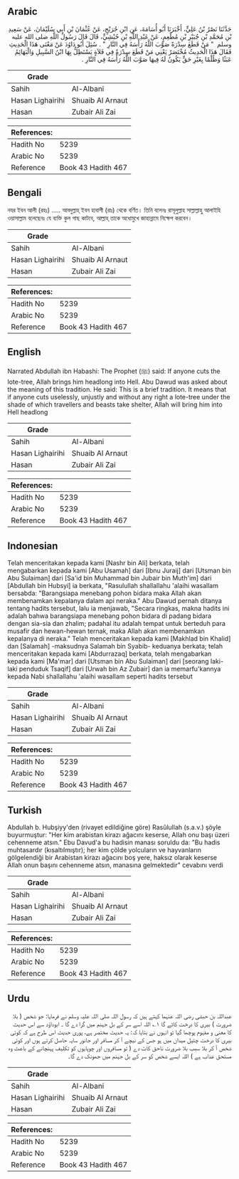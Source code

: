 ## Arabic


<div dir="rtl" lang="ar" style={{fontSize:'larger',backgroundColor:'#f8f9fa',padding:20}}>
حَدَّثَنَا نَصْرُ بْنُ عَلِيٍّ، أَخْبَرَنَا أَبُو أُسَامَةَ، عَنِ ابْنِ جُرَيْجٍ، عَنْ عُثْمَانَ بْنِ أَبِي سُلَيْمَانَ، عَنْ سَعِيدِ بْنِ مُحَمَّدِ بْنِ جُبَيْرِ بْنِ مُطْعِمٍ، عَنْ عَبْدِ اللَّهِ بْنِ حُبْشِيٍّ، قَالَ قَالَ رَسُولُ اللَّهِ صلى الله عليه وسلم ‏ "‏ مَنْ قَطَعَ سِدْرَةً صَوَّبَ اللَّهُ رَأْسَهُ فِي النَّارِ ‏"‏ ‏.‏ سُئِلَ أَبُو دَاوُدَ عَنْ مَعْنَى هَذَا الْحَدِيثِ فَقَالَ هَذَا الْحَدِيثُ مُخْتَصَرٌ يَعْنِي مَنْ قَطَعَ سِدْرَةً فِي فَلاَةٍ يَسْتَظِلُّ بِهَا ابْنُ السَّبِيلِ وَالْبَهَائِمُ عَبَثًا وَظُلْمًا بِغَيْرِ حَقٍّ يَكُونُ لَهُ فِيهَا صَوَّبَ اللَّهُ رَأْسَهُ فِي النَّارِ ‏.‏
</div>
<div style={{backgroundColor:'#f8f9fa',padding:20, marginBottom: 10}}><table> <thead> <tr> <th>Grade</th> <th></th> </tr> </thead> <tbody> <tr><td>Sahih</td><td>Al-Albani</td></tr><tr><td>Hasan Lighairihi</td><td>Shuaib Al Arnaut</td></tr><tr><td>Hasan</td><td>Zubair Ali Zai</td></tr></tbody></table><table> <thead> <tr> <th>References:</th> <th></th> </tr> </thead> <tbody><tr><td>Hadith No</td><td>5239</td></tr><tr><td>Arabic No</td><td>5239</td></tr><tr><td>Reference</td><td>Book 43 Hadith 467</td></tr></tbody></table></div>

## Bengali


<div dir="ltr" lang="bn" style={{fontSize:'larger',backgroundColor:'#f8f9fa',padding:20}}>
নযর ইবন আলী (রহঃ) ..... আবদুল্লাহ্‌ ইবন হাবাশী (রাঃ) থেকে বর্ণিত। তিনি বলেনঃ রাসূলুল্লাহ সাল্লাল্লাহু আলাইহি ওয়াসাল্লাম বলেছেনঃ যে ব্যক্তি কুল গাছ কাটবে, আল্লাহ্‌ তাকে অধোমুখে জাহান্নামে নিক্ষেপ করবেন।
</div>
<div style={{backgroundColor:'#f8f9fa',padding:20, marginBottom: 10}}><table> <thead> <tr> <th>Grade</th> <th></th> </tr> </thead> <tbody> <tr><td>Sahih</td><td>Al-Albani</td></tr><tr><td>Hasan Lighairihi</td><td>Shuaib Al Arnaut</td></tr><tr><td>Hasan</td><td>Zubair Ali Zai</td></tr></tbody></table><table> <thead> <tr> <th>References:</th> <th></th> </tr> </thead> <tbody><tr><td>Hadith No</td><td>5239</td></tr><tr><td>Arabic No</td><td>5239</td></tr><tr><td>Reference</td><td>Book 43 Hadith 467</td></tr></tbody></table></div>

## English


<div dir="ltr" lang="en" style={{fontSize:'larger',backgroundColor:'#f8f9fa',padding:20}}>
Narrated Abdullah ibn Habashi: The Prophet (ﷺ) said: If anyone cuts the lote-tree, Allah brings him headlong into Hell. Abu Dawud was asked about the meaning of this tradition. He said: This is a brief tradition. It means that if anyone cuts uselessly, unjustly and without any right a lote-tree under the shade of which travellers and beasts take shelter, Allah will bring him into Hell headlong
</div>
<div style={{backgroundColor:'#f8f9fa',padding:20, marginBottom: 10}}><table> <thead> <tr> <th>Grade</th> <th></th> </tr> </thead> <tbody> <tr><td>Sahih</td><td>Al-Albani</td></tr><tr><td>Hasan Lighairihi</td><td>Shuaib Al Arnaut</td></tr><tr><td>Hasan</td><td>Zubair Ali Zai</td></tr></tbody></table><table> <thead> <tr> <th>References:</th> <th></th> </tr> </thead> <tbody><tr><td>Hadith No</td><td>5239</td></tr><tr><td>Arabic No</td><td>5239</td></tr><tr><td>Reference</td><td>Book 43 Hadith 467</td></tr></tbody></table></div>

## Indonesian


<div dir="ltr" lang="id" style={{fontSize:'larger',backgroundColor:'#f8f9fa',padding:20}}>
Telah menceritakan kepada kami [Nashr bin Ali] berkata, telah mengabarkan kepada kami [Abu Usamah] dari [Ibnu Juraij] dari [Utsman bin Abu Sulaiman] dari [Sa'id bin Muhammad bin Jubair bin Muth'im] dari [Abdullah bin Hubsyi] ia berkata, "Rasulullah shallallahu 'alaihi wasallam bersabda: "Barangsiapa menebang pohon bidara maka Allah akan membenamkan kepalanya dalam api neraka." Abu Dawud pernah ditanya tentang hadits tersebut, lalu ia menjawab, "Secara ringkas, makna hadits ini adalah bahwa barangsiapa menebang pohon bidara di padang bidara dengan sia-sia dan zhalim; padahal itu adalah tempat untuk berteduh para musafir dan hewan-hewan ternak, maka Allah akan membenamkan kepalanya di neraka." Telah menceritakan kepada kami [Makhlad bin Khalid] dan [Salamah] -maksudnya Salamah bin Syabib- keduanya berkata; telah menceritakan kepada kami [Abdurrazaq] berkata, telah mengabarkan kepada kami [Ma'mar] dari [Utsman bin Abu Sulaiman] dari [seorang laki-laki penduduk Tsaqif] dari [Urwah bin Az Zubair] dan ia memarfu'kannya kepada Nabi shallallahu 'alaihi wasallam seperti hadits tersebut
</div>
<div style={{backgroundColor:'#f8f9fa',padding:20, marginBottom: 10}}><table> <thead> <tr> <th>Grade</th> <th></th> </tr> </thead> <tbody> <tr><td>Sahih</td><td>Al-Albani</td></tr><tr><td>Hasan Lighairihi</td><td>Shuaib Al Arnaut</td></tr><tr><td>Hasan</td><td>Zubair Ali Zai</td></tr></tbody></table><table> <thead> <tr> <th>References:</th> <th></th> </tr> </thead> <tbody><tr><td>Hadith No</td><td>5239</td></tr><tr><td>Arabic No</td><td>5239</td></tr><tr><td>Reference</td><td>Book 43 Hadith 467</td></tr></tbody></table></div>

## Turkish


<div dir="ltr" lang="tr" style={{fontSize:'larger',backgroundColor:'#f8f9fa',padding:20}}>
Abdullah b. Hubşiyy'den (rivayet edildiğine göre) Rasûlullah (s.a.v.) şöyle buyurmuştur: "Her kim arabistan kirazı ağacını keserse, Allah onu başı üzeri cehenneme atsın." Ebu Davud'a bu hadisin manası soruldu da: "Bu hadis muhtasardır (kı­saltılmıştır); her kim çölde yolcuların ve hayvanların gölgelendiği bir Arabistan kirazı ağacını boş yere, haksız olarak keserse Allah onun başı­nı cehenneme atsın, manasına gelmektedir" cevabını verdi
</div>
<div style={{backgroundColor:'#f8f9fa',padding:20, marginBottom: 10}}><table> <thead> <tr> <th>Grade</th> <th></th> </tr> </thead> <tbody> <tr><td>Sahih</td><td>Al-Albani</td></tr><tr><td>Hasan Lighairihi</td><td>Shuaib Al Arnaut</td></tr><tr><td>Hasan</td><td>Zubair Ali Zai</td></tr></tbody></table><table> <thead> <tr> <th>References:</th> <th></th> </tr> </thead> <tbody><tr><td>Hadith No</td><td>5239</td></tr><tr><td>Arabic No</td><td>5239</td></tr><tr><td>Reference</td><td>Book 43 Hadith 467</td></tr></tbody></table></div>

## Urdu


<div dir="rtl" lang="ur" style={{fontSize:'larger',backgroundColor:'#f8f9fa',padding:20}}>
عبداللہ بن حبشی رضی اللہ عنہما کہتے ہیں کہ رسول اللہ صلی اللہ علیہ وسلم نے فرمایا: جو شخص ( بلا ضرورت ) بیری کا درخت کاٹے گا ۱؎ اللہ اسے سر کے بل جہنم میں گرا دے گا ۔ ابوداؤد سے اس حدیث کا معنی و مفہوم پوچھا گیا تو انہوں نے بتایا کہ: یہ حدیث مختصر ہے، پوری حدیث اس طرح ہے کہ کوئی بیری کا درخت چٹیل میدان میں ہو جس کے نیچے آ کر مسافر اور جانور سایہ حاصل کرتے ہوں اور کوئی شخص آ کر بلا سبب بلا ضرورت ناحق کاٹ دے ( تو مسافروں اور چوپایوں کو تکلیف پہنچانے کے باعث وہ مستحق عذاب ہے ) اللہ ایسے شخص کو سر کے بل جہنم میں جھونک دے گا۔
</div>
<div style={{backgroundColor:'#f8f9fa',padding:20, marginBottom: 10}}><table> <thead> <tr> <th>Grade</th> <th></th> </tr> </thead> <tbody> <tr><td>Sahih</td><td>Al-Albani</td></tr><tr><td>Hasan Lighairihi</td><td>Shuaib Al Arnaut</td></tr><tr><td>Hasan</td><td>Zubair Ali Zai</td></tr></tbody></table><table> <thead> <tr> <th>References:</th> <th></th> </tr> </thead> <tbody><tr><td>Hadith No</td><td>5239</td></tr><tr><td>Arabic No</td><td>5239</td></tr><tr><td>Reference</td><td>Book 43 Hadith 467</td></tr></tbody></table></div>